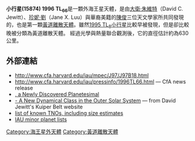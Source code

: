 {{Infobox Planet
 | name=15874 1996 TL<sub>66</sub>
 | background = #FFFFC0
 | chinesename=
 | image=
 | imagesize=
 | caption=
 | discoverer=[[大衛·朱維特|大衛·朱維特]]、<br />[[珍妮·劉|珍妮·劉]]、[[陳俊(天文學家)|陳俊]]
 | discovered=1996年10月9日
 | designations=無
 | mp_category=[[黃道離散天體|黃道離散天體]]
 | epoch=2005年8月18日
 | jd=2453600.5
 | semimajor=82.901 [[天文單位|AU]]
 | perihelion=35.029 AU
 | aphelion=130.774 AU
 | eccentricity=0.577
 | period=754.83 [[儒略年|年]]
 | inclination=24.018[[角度|°]]
 | asc_node=217.798°
 | arg_peri=184.699°
 | mean_anomaly=1.971°
 | avg_speed=2.98 km/s
 | dimensions=~632 km
 | mass=2.6?×10<sup>20</sup>kg
 | density=2.0? g/[[立方米|cm³]]
 | gravity=~0.17 m/s²
 | escape_velocity=~0.33 km/s
 | rotation=?
 | spectral_type=?
 | abs_magnitude=5.4
 | albedo=0.10?
 | temperature=~31 [[热力学温标|K]]}}

'''小行星(15874) 1996 TL<sub>66</sub>'''是一顆外海王星天體，是由[[大衛·朱維特|大衛·朱維特]]（David C. Jewitt）、[[珍妮·劉|珍妮·劉]]（Jane X. Luu）與華裔美籍的[[陳俊(天文學家)|陳俊]]三位天文學家所共同發現的，也是第一顆[[黃道離散天體|黃道離散天體]]。雖然[[小行星48639|1995 TL<sub>8</sub>小行星]]比較早被發現，但是卻比較晚被分類為黃道離散天體。
經過光學與熱量聯合觀測後，它的直徑估計約為630公里。

== 外部連結 ==
* http://www.cfa.harvard.edu/iau/mpec/J97/J97B18.html {{WebCite|url=https://www.webcitation.org/69AGPiGPa?url=http://www.minorplanetcenter.net/iau/mpec/J97/J97B18.html |date=20120715021005 |dateformat=iso }}
* http://www.cfa.harvard.edu/iau/pressinfo/1996TL66.html {{Wayback|url=http://www.cfa.harvard.edu/iau/pressinfo/1996TL66.html |date=20100408170727 }} — CfA news release
* [https://web.archive.org/web/20070207114229/http://cfa-www.harvard.edu/cfa/hotimage/tl66.html {{mp|1996 TL|66}}, a Newly Discovered Planetesimal]
* [https://web.archive.org/web/20071217104253/http://www.ifa.hawaii.edu/faculty/jewitt/kb/tl66.html {{mp|1996 TL|66}} - A New Dynamical Class in the Outer Solar System] — from David Jewitt's Kuiper Belt website
* [http://www.johnstonsarchive.net/astro/tnoslist.html list of known TNOs, including size estimates] {{Wayback|url=http://www.johnstonsarchive.net/astro/tnoslist.html |date=20110205000313 }}
* [http://www.cfa.harvard.edu/iau/lists/MPLists.html IAU minor planet lists] {{Wayback|url=http://www.cfa.harvard.edu/iau/lists/MPLists.html |date=20110225012028 }}

{{海王星外天體}}

[[Category:海王星外天體|Category:海王星外天體]]
[[Category:黃道離散天體|Category:黃道離散天體]]